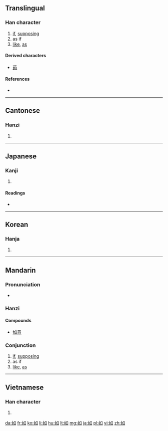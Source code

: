 ==Translingual==
{{stroke order|type=animate}}

===Han character===
{{Han char|rn=38|rad=女|as=03|sn=6|four=4640<sub>0</sub>|canj=女口 (VR)|ids=⿰[[女]][[口]]}}

# [[if]], [[supposing]]
# as if
# [[like]], [[as]]

====Derived characters====
* [[茹]]

====References====
* {{Han ref|kx=0255.210|dkj=06060|hdz=21025.090|uh=5982|ud=22914|bh=A670|bd=42608}}

----

==Cantonese==

===Hanzi===
{{yue-hanzi|jyut=jyu4|y=yu4}}

# {{defn|lang=yue|sort=女03}}

----

==Japanese==

===Kanji===
{{ja-kanji|grade=c|rs=女03}}

# {{defn|lang=ja|sort=女03}}

====Readings====
* {{ja-readings|on=[[じょ]] (jo), [[にょ]] (nyo)|kun=[[ごとく]] (gotoku), [[しく]] (shiku), [[ゆく]] (yuku)}}

----

==Korean==

===Hanja===
{{ko-hanja|hangeul=여|eumhun=같을|rv=yeo|mr=yŏ}}

# {{defn|lang=ko|sort=女03}}

----

==Mandarin==

===Pronunciation===
* {{audio|Zh-rú.ogg|Audio}}

===Hanzi===
{{cmn-hanzi|pin=[[rú]] ([[ru2]])|wg=ju<sup>2</sup>}}

====Compounds====
* [[如意]]

===Conjunction===
{{cmn-conj|ts|pin=rú|pint=ru2|rs=女03}}

# [[if]], [[supposing]]
# as if
# [[like]], [[as]]

----

==Vietnamese==

===Han character===
{{vi-hantu|[[như]], [[nhơ]], [[dừ]], [[nhừ]], [[rừ]]|rs=女03}}

# {{defn|lang=vi|sort=女03}}

[[da:如]]
[[fr:如]]
[[ko:如]]
[[li:如]]
[[hu:如]]
[[lt:如]]
[[mg:如]]
[[ja:如]]
[[pl:如]]
[[vi:如]]
[[zh:如]]